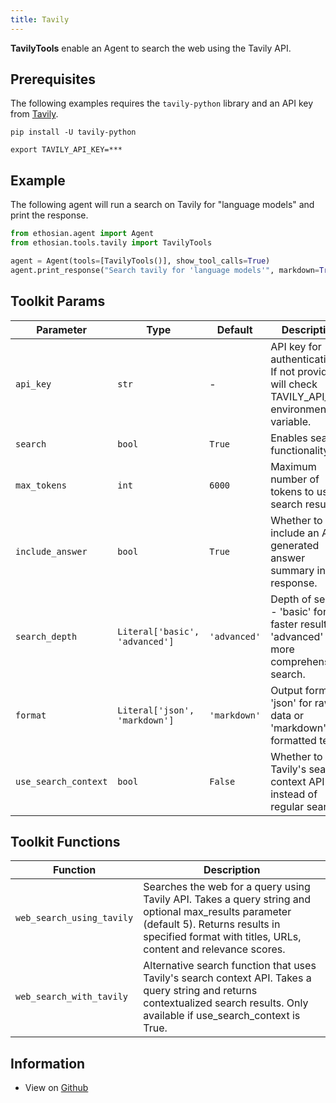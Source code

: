 ```yaml
---
title: Tavily
---
```


**TavilyTools** enable an Agent to search the web using the Tavily API.

## Prerequisites

The following examples requires the `tavily-python` library and an API key from [Tavily](https://tavily.com/).

```shell
pip install -U tavily-python
```

```shell
export TAVILY_API_KEY=***
```

## Example

The following agent will run a search on Tavily for "language models" and print the response.

```python cookbook/tools/tavily_tools.py
from ethosian.agent import Agent
from ethosian.tools.tavily import TavilyTools

agent = Agent(tools=[TavilyTools()], show_tool_calls=True)
agent.print_response("Search tavily for 'language models'", markdown=True)
```

## Toolkit Params

| Parameter | Type | Default | Description |
|-----------|------|---------|-------------|
| `api_key` | `str` | - | API key for authentication. If not provided, will check TAVILY_API_KEY environment variable. |
| `search` | `bool` | `True` | Enables search functionality. |
| `max_tokens` | `int` | `6000` | Maximum number of tokens to use in search results. |
| `include_answer` | `bool` | `True` | Whether to include an AI-generated answer summary in the response. |
| `search_depth` | `Literal['basic', 'advanced']` | `'advanced'` | Depth of search - 'basic' for faster results or 'advanced' for more comprehensive search. |
| `format` | `Literal['json', 'markdown']` | `'markdown'` | Output format - 'json' for raw data or 'markdown' for formatted text. |
| `use_search_context` | `bool` | `False` | Whether to use Tavily's search context API instead of regular search. |

## Toolkit Functions

| Function | Description |
|----------|-------------|
| `web_search_using_tavily` | Searches the web for a query using Tavily API. Takes a query string and optional max_results parameter (default 5). Returns results in specified format with titles, URLs, content and relevance scores. |
| `web_search_with_tavily` | Alternative search function that uses Tavily's search context API. Takes a query string and returns contextualized search results. Only available if use_search_context is True. |

## Information

- View on [Github](https://github.com/ethosianhq/ethosian/blob/main/ethosian/tools/tavily.py)
